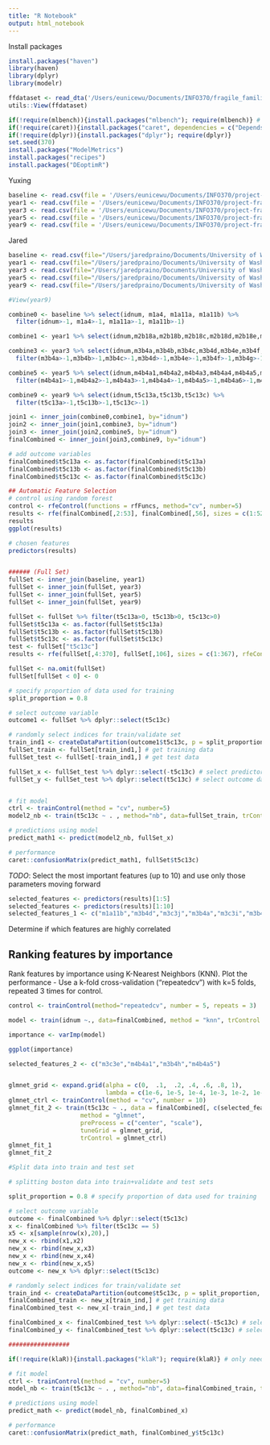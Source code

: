 ```yaml
---
title: "R Notebook"
output: html_notebook
---
```

Install packages
```r
install.packages("haven")
library(haven)
library(dplyr)
library(modelr)

ffdataset <- read_dta('/Users/eunicewu/Documents/INFO370/fragile_families_yuxing/ALLMERGED_pub.dta')
utils::View(ffdataset)

if(!require(mlbench)){install.packages("mlbench"); require(mlbench)} # common datasets to use
if(!require(caret)){install.packages("caret", dependencies = c("Depends", "Suggests")); require(caret)} # ML package and its dependencies. This will take awhile!
if(!require(dplyr)){install.packages("dplyr"); require(dplyr)}
set.seed(370)
install.packages("ModelMetrics")
install.packages("recipes")
install.packages("DEoptimR")

```
Yuxing
```r
baseline <- read.csv(file = '/Users/eunicewu/Documents/INFO370/project-fragile-families/data/Baseline_Features.csv')
year1 <- read.csv(file = '/Users/eunicewu/Documents/INFO370/project-fragile-families/data/Year1_Features.csv')
year3 <- read.csv(file = '/Users/eunicewu/Documents/INFO370/project-fragile-families/data/Year3_Features.csv')
year5 <- read.csv(file = '/Users/eunicewu/Documents/INFO370/project-fragile-families/data/Year5_Features.csv')
year9 <- read.csv(file = '/Users/eunicewu/Documents/INFO370/project-fragile-families/data/Year9_Features.csv')
```

Jared
```r
baseline <- read.csv(file="/Users/jaredpraino/Documents/University of Washington/Senior Year/INFO370/final_project/project-fragile-families/data/Baseline_Features.csv",header=TRUE,sep=",")
year1 <- read.csv(file="/Users/jaredpraino/Documents/University of Washington/Senior Year/INFO370/final_project/project-fragile-families/data/Year1_Features.csv", header=TRUE,sep=",")
year3 <- read.csv(file="/Users/jaredpraino/Documents/University of Washington/Senior Year/INFO370/final_project/project-fragile-families/data/Year3_Features.csv",header=TRUE,sep=",")
year5 <- read.csv(file="/Users/jaredpraino/Documents/University of Washington/Senior Year/INFO370/final_project/project-fragile-families/data/Year5_Features.csv",header=TRUE,sep=",")
year9 <- read.csv(file="/Users/jaredpraino/Documents/University of Washington/Senior Year/INFO370/final_project/project-fragile-families/data/Year9_Features.csv",header=TRUE,sep=",")
```



```r


#View(year9)

combine0 <- baseline %>% select(idnum, m1a4, m1a11a, m1a11b) %>% 
  filter(idnum>-1, m1a4>-1, m1a11a>-1, m1a11b>-1)

combine1 <- year1 %>% select(idnum,m2b18a,m2b18b,m2b18c,m2b18d,m2b18e,m2b18f,m2b18g,m2b18h,m2c3a,m2c3b, m2c3c,m2c3d,m2c3e,m2c3f,m2c3h,m2c3i,m2c3j) %>%    filter(m2b18a>-1,m2b18b>-1,m2b18c>-1,m2b18d>-1,m2b18e>-1,m2b18f>-1,m2b18g>-1,m2b18h>-1,m2c3a>-1,m2c3b>-1, m2c3c>-1,m2c3d>-1,m2c3e>-1,m2c3f>-1,m2c3h>-1,m2c3i>-1,m2c3j>-1)

combine3 <- year3 %>% select(idnum,m3b4a,m3b4b,m3b4c,m3b4d,m3b4e,m3b4f,m3b4g,m3b4h,m3b4i,m3b4k,m3b4l,m3b5,m3c3a,m3c3b,m3c3c,m3c3d,m3c3e,m3c3f,m3c3g,m3c3h,m3c3i,m3c3j,m3c3k,m3c3l) %>% 
  filter(m3b4a>-1,m3b4b>-1,m3b4c>-1,m3b4d>-1,m3b4e>-1,m3b4f>-1,m3b4g>-1,m3b4h>-1,m3b4i>-1,m3b4k>-1,m3b4l>-1,m3b5>-1,m3c3a>-1,m3c3b>-1,m3c3c>-1,m3c3d>-1,m3c3e>-1,m3c3f>-1,m3c3g>-1,m3c3h>-1,m3c3i>-1,m3c3j>-1,m3c3k>-1,m3c3l>-1)

combine5 <- year5 %>% select(idnum,m4b4a1,m4b4a2,m4b4a3,m4b4a4,m4b4a5,m4b4a6,m4b4a7,m4b4a8) %>% 
  filter(m4b4a1>-1,m4b4a2>-1,m4b4a3>-1,m4b4a4>-1,m4b4a5>-1,m4b4a6>-1,m4b4a7>-1,m4b4a8>-1)

combine9 <- year9 %>% select(idnum,t5c13a,t5c13b,t5c13c) %>% 
  filter(t5c13a>-1,t5c13b>-1,t5c13c>-1)

join1 <- inner_join(combine0,combine1, by="idnum")
join2 <- inner_join(join1,combine3, by="idnum")
join3 <- inner_join(join2,combine5, by="idnum")
finalCombined <- inner_join(join3,combine9, by="idnum")

# add outcome variables
finalCombined$t5c13a <- as.factor(finalCombined$t5c13a)
finalCombined$t5c13b <- as.factor(finalCombined$t5c13b)
finalCombined$t5c13c <- as.factor(finalCombined$t5c13c)

```



```r
## Automatic Feature Selection
# control using random forest
control <- rfeControl(functions = rfFuncs, method="cv", number=5)
results <- rfe(finalCombined[,2:53], finalCombined[,56], sizes = c(1:52), rfeControl = control) # this will take AWHILE
results
ggplot(results)

# chosen features
predictors(results)


###### (Full Set)
fullSet <- inner_join(baseline, year1)
fullSet <- inner_join(fullSet, year3)
fullSet <- inner_join(fullSet, year5)
fullSet <- inner_join(fullSet, year9)

fullSet <- fullSet %>% filter(t5c13a>0, t5c13b>0, t5c13c>0)
fullSet$t5c13a <- as.factor(fullSet$t5c13a)
fullSet$t5c13b <- as.factor(fullSet$t5c13b)
fullSet$t5c13c <- as.factor(fullSet$t5c13c)
test <- fullSet["t5c13c"]
results <- rfe(fullSet[,4:370], fullSet[,106], sizes = c(1:367), rfeControl = control) # this will take AWHILE

fullSet <- na.omit(fullSet)
fullSet[fullSet < 0] <- 0

# specify proportion of data used for training
split_proportion = 0.8 

# select outcome variable
outcome1 <- fullSet %>% dplyr::select(t5c13c)

# randomly select indices for train/validate set
train_ind1 <- createDataPartition(outcome1$t5c13c, p = split_proportion, list = FALSE)
fullSet_train <- fullSet[train_ind1,] # get training data
fullSet_test <- fullSet[-train_ind1,] # get test data

fullSet_x <- fullSet_test %>% dplyr::select(-t5c13c) # select predictor data for test set
fullSet_y <- fullSet_test %>% dplyr::select(t5c13c) # select outcome data for test set


# fit model
ctrl <- trainControl(method = "cv", number=5)
model2_nb <- train(t5c13c ~ . , method="nb", data=fullSet_train, trControl = ctrl)

# predictions using model
predict_math1 <- predict(model2_nb, fullSet_x)

# performance
caret::confusionMatrix(predict_math1, fullSet$t5c13c)

```

*TODO*: Select the most important features (up to 10) and use only those parameters moving forward

```r
selected_features <- predictors(results)[1:5] 
selected_features <- predictors(results)[1:10] 
selected_features_1 <- c("m1a11b","m3b4d","m3c3j","m3b4a","m3c3i","m3b4h")
```


Determine if which features are highly correlated

## Ranking features by importance
Rank features by importance using K-Nearest Neighbors (KNN). Plot the performance
- Use a k-fold cross-validation ("repeatedcv") with k=5 folds, repeated 3 times for control.
```r

control <- trainControl(method="repeatedcv", number = 5, repeats = 3)

model <- train(idnum ~., data=finalCombined, method = "knn", trControl = control)

importance <- varImp(model)

ggplot(importance)

selected_features_2 <- c("m3c3e","m4b4a1","m3b4h","m4b4a5")



```






```r
glmnet_grid <- expand.grid(alpha = c(0,  .1,  .2, .4, .6, .8, 1),
                           lambda = c(1e-6, 1e-5, 1e-4, 1e-3, 1e-2, 1e-1,1))
glmnet_ctrl <- trainControl(method = "cv", number = 10)
glmnet_fit_2 <- train(t5c13c ~ ., data = finalCombined[, c(selected_features_2, "t5c13c")],
                    method = "glmnet",
                    preProcess = c("center", "scale"),
                    tuneGrid = glmnet_grid,
                    trControl = glmnet_ctrl)
glmnet_fit_1
glmnet_fit_2


```

```r
#Split data into train and test set

# splitting boston data into train+validate and test sets

split_proportion = 0.8 # specify proportion of data used for training

# select outcome variable
outcome <- finalCombined %>% dplyr::select(t5c13c)
x <- finalCombined %>% filter(t5c13c == 5)
x5 <- x[sample(nrow(x),20),]
new_x <- rbind(x1,x2)
new_x <- rbind(new_x,x3)
new_x <- rbind(new_x,x4)
new_x <- rbind(new_x,x5)
outcome <- new_x %>% dplyr::select(t5c13c)

# randomly select indices for train/validate set
train_ind <- createDataPartition(outcome$t5c13c, p = split_proportion, list = FALSE)
finalCombined_train <- new_x[train_ind,] # get training data
finalCombined_test <- new_x[-train_ind,] # get test data

finalCombined_x <- finalCombined_test %>% dplyr::select(-t5c13c) # select predictor data for test set
finalCombined_y <- finalCombined_test %>% dplyr::select(t5c13c) # select outcome data for test set

#################

if(!require(klaR)){install.packages("klaR"); require(klaR)} # only need this is dependencies of caret were not installed

# fit model
ctrl <- trainControl(method = "cv", number=5)
model_nb <- train(t5c13c ~ . , method="nb", data=finalCombined_train, trControl = ctrl)

# predictions using model
predict_math <- predict(model_nb, finalCombined_x)

# performance
caret::confusionMatrix(predict_math, finalCombined_y$t5c13c)

```
